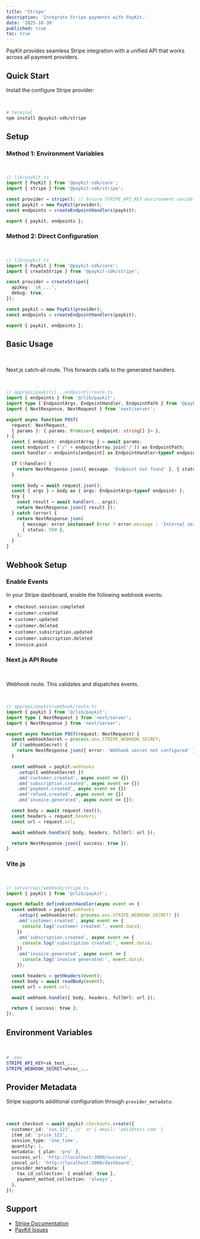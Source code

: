 ```yaml
---
title: 'Stripe'
description: 'Integrate Stripe payments with PayKit.'
date: '2025-10-30'
published: true
toc: true
---
```


PayKit provides seamless Stripe integration with a unified API that works across all payment providers.

## Quick Start

Install the configure Stripe provider:

<br />

```bash
# terminal
npm install @paykit-sdk/stripe
```

## Setup

### Method 1: Environment Variables

<br />

```typescript
// lib/paykit.ts
import { PayKit } from '@paykit-sdk/core';
import { stripe } from '@paykit-sdk/stripe';

const provider = stripe(); // Ensure STRIPE_API_KEY environment variable is set
const paykit = new PayKit(provider);
const endpoints = createEndpointHandlers(paykit);

export { paykit, endpoints };
```

### Method 2: Direct Configuration

<br />

```typescript
// lib/paykit.ts
import { PayKit } from '@paykit-sdk/core';
import { createStripe } from '@paykit-sdk/stripe';

const provider = createStripe({
  apiKey: 'sk_...',
  debug: true,
});

const paykit = new PayKit(provider);
const endpoints = createEndpointHandlers(paykit);

export { paykit, endpoints };
```

## Basic Usage

<br />

Next.js catch‑all route. This forwards calls to the generated handlers.

<br />

```typescript
// app/api/paykit/[...endpoint]/route.ts
import { endpoints } from '@/lib/paykit';
import type { EndpointArgs, EndpointHandler, EndpointPath } from '@paykit-sdk/core';
import { NextResponse, NextRequest } from 'next/server';

export async function POST(
  request: NextRequest,
  { params }: { params: Promise<{ endpoint: string[] }> },
) {
  const { endpoint: endpointArray } = await params;
  const endpoint = ('/' + endpointArray.join('/')) as EndpointPath;
  const handler = endpoints[endpoint] as EndpointHandler<typeof endpoint>;

  if (!handler) {
    return NextResponse.json({ message: 'Endpoint not found' }, { status: 404 });
  }

  const body = await request.json();
  const { args } = body as { args: EndpointArgs<typeof endpoint> };
  try {
    const result = await handler(...args);
    return NextResponse.json({ result });
  } catch (error) {
    return NextResponse.json(
      { message: error instanceof Error ? error.message : 'Internal server error' },
      { status: 500 },
    );
  }
}
```

## Webhook Setup

### Enable Events

In your Stripe dashboard, enable the following webhook events:

- `checkout.session.completed`
- `customer.created`
- `customer.updated`
- `customer.deleted`
- `customer.subscription.updated`
- `customer.subscription.deleted`
- `invoice.paid`

### Next.js API Route

<br />

Webhook route. This validates and dispatches events.

<br />

```typescript
// app/api/paykit/webhook/route.ts
import { paykit } from '@/lib/paykit';
import type { NextRequest } from 'next/server';
import { NextResponse } from 'next/server';

export async function POST(request: NextRequest) {
  const webhookSecret = process.env.STRIPE_WEBHOOK_SECRET;
  if (!webhookSecret) {
    return NextResponse.json({ error: 'Webhook secret not configured' }, { status: 500 });
  }

  const webhook = paykit.webhooks
    .setup({ webhookSecret })
    .on('customer.created', async event => {})
    .on('subscription.created', async event => {})
    .on('payment.created', async event => {})
    .on('refund.created', async event => {})
    .on('invoice.generated', async event => {});

  const body = await request.text();
  const headers = request.headers;
  const url = request.url;

  await webhook.handle({ body, headers, fullUrl: url });

  return NextResponse.json({ success: true });
}
```

### Vite.js

<br />

```typescript
// server/api/webhook/stripe.ts
import { paykit } from '@/lib/paykit';

export default defineEventHandler(async event => {
  const webhook = paykit.webhooks
    .setup({ webhookSecret: process.env.STRIPE_WEBHOOK_SECRET! })
    .on('customer.created', async event => {
      console.log('customer created:', event.data);
    })
    .on('subscription.created', async event => {
      console.log('subscription created:', event.data);
    })
    .on('invoice.generated', async event => {
      console.log('invoice generated:', event.data);
    });

  const headers = getHeaders(event);
  const body = await readBody(event);
  const url = event.url;

  await webhook.handle({ body, headers, fullUrl: url });

  return { success: true };
});
```

## Environment Variables

<br />

```bash
# .env
STRIPE_API_KEY=sk_test_...
STRIPE_WEBHOOK_SECRET=whsec_...
```

## Provider Metadata

Stripe supports additional configuration through `provider_metadata`:

<br />

```typescript
const checkout = await paykit.checkouts.create({
  customer_id: 'cus_123', //  or { email: 'odii@test.com' }
  item_id: 'price_123',
  session_type: 'one_time',
  quantity: 1,
  metadata: { plan: 'pro' },
  success_url: 'http://localhost:3000/success',
  cancel_url: 'http://localhost:3000/dashboard',
  provider_metadata: {
    tax_id_collection: { enabled: true },
    payment_method_collection: 'always',
  },
});
```

## Support

- [Stripe Documentation](https://stripe.com/docs)
- [PayKit Issues](https://github.com/usepaykit/paykit-sdk/issues)
